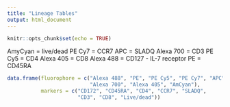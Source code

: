 ```yaml
---
title: "Lineage Tables"
output: html_document
---
```


```r
knitr::opts_chunk$set(echo = TRUE)
```

AmyCyan = live/dead
PE Cy7 = CCR7
APC = SLADQ
Alexa 700 = CD3
PE Cy5 = CD4
Alexa 405 = CD8
Alexa 488 = CD127 - IL-7  receptor
PE = CD45RA


```r
data.frame(fluorophore = c("Alexa 488", "PE", "PE Cy5", "PE Cy7", "APC", 
                           "Alexa 700", "Alexa 405", "AmCyan"), 
           markers = c("CD172", "CD45RA", "CD4", "CCR7", "SLADQ",
                       "CD3", "CD8", "Live/dead"))
```

